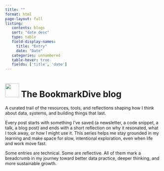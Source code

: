 ```yaml
---
title: ""
format: html
page-layout: full
listing:
   contents: blogs
   sort: "date desc"
   type: table
   field-display-names:
     title: "Entry"
     date: "Date"
   categories: unnumbered
   table-hover: true
   fields: ['title', 'date']
---
```


# <img src="assets/images/bookmarkdive-logo-black-icon.png" width="45"> The BookmarkDive blog

A curated trail of the resources, tools, and reflections shaping how I think about data, systems, and building things that last.

Every post starts with something I’ve saved (a newsletter, a code snippet, a talk, a blog post) and ends with a short reflection on why it resonated, what I took away, or how I might use it. This series helps me stay grounded in my learning and make space for slow, intentional exploration, even when life and work move fast.

Some entries are technical. Some are reflective. All of them mark a breadcrumb in my journey toward better data practice, deeper thinking, and more sustainable growth.